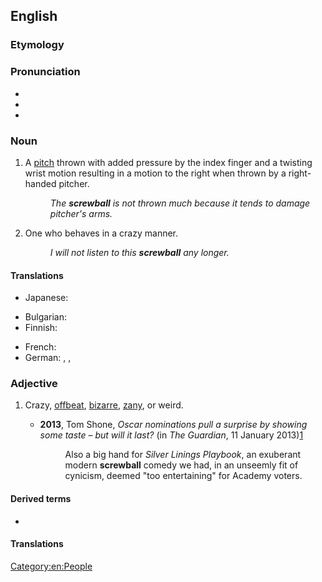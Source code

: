 ==English==

===Etymology===
{{compound|en|screw|ball}}

===Pronunciation===
* {{IPA|en|/ˈskɹuːbɔːl/}}
* {{audio|en|en-us-screwball.ogg|Audio (US)}}
* {{rhymes|en|uːbɔːl|s=2}}

===Noun===
{{en-noun}}

# {{lb|en|baseball}} A [[pitch]] thrown with added pressure by the index finger and a twisting wrist motion resulting in a motion to the right when thrown by a right-handed pitcher.
#: ''The '''screwball''' is not thrown much because it tends to damage pitcher's arms.''
# {{lb|en|US}} One who behaves in a crazy manner.
#: ''I will not listen to this '''screwball''' any longer.''

====Translations====
{{trans-top|type of pitch}}
* Japanese: {{t|ja|スクリュー|tr=sukuryū|sc=Jpan}}
{{trans-mid}}
{{trans-bottom}}

{{trans-top|crazy person}}
* Bulgarian: {{t+|bg|чешит|m}}
* Finnish: {{t+|fi|sekopää}}
{{trans-mid}}
* French: {{t+|fr|fêlé|m}}
* German: {{t+|de|Spinner|f}}, {{t+|de|Verrückter|m}}, {{t+|de|Irrer|m}}
{{trans-bottom}}

===Adjective===
{{en-adj}}

# {{lb|en|originally US}} Crazy, [[offbeat]], [[bizarre]], [[zany]], or weird.
#* '''2013''', Tom Shone, ''Oscar nominations pull a surprise by showing some taste – but will it last?'' (in ''The Guardian'', 11 January 2013)[http://www.guardian.co.uk/film/filmblog/2013/jan/11/oscar-nominations-surprise-taste]
#*: Also a big hand for ''Silver Linings Playbook'', an exuberant modern '''screwball''' comedy we had, in an unseemly fit of cynicism, deemed "too entertaining" for Academy voters.

====Derived terms====
* {{l|en|screwball comedy}}

====Translations====
{{trans-top|crazy, offbeat, bizarre}}
{{trans-mid}}
{{trans-bottom}}


[[Category:en:People]]